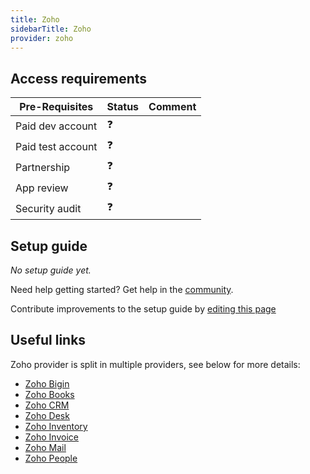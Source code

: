 ```yaml
---
title: Zoho
sidebarTitle: Zoho
provider: zoho
---
```




<Overview />
<PreBuiltTooling provider={providers[pageMetadata.provider]} />
<PreBuiltUseCases />

## Access requirements
| Pre-Requisites | Status | Comment|
| - | - | - |
| Paid dev account | ❓ |  |
| Paid test account | ❓ |  |
| Partnership | ❓ | |
| App review | ❓ |  |
| Security audit | ❓ | |



## Setup guide

_No setup guide yet._

<Tip>Need help getting started? Get help in the [community](https://nango.dev/slack).</Tip>

<Note>Contribute improvements to the setup guide by [editing this page](https://github.com/nangohq/nango/tree/master/docs-v2/integrations/all/zoho.mdx)</Note>


## Useful links

Zoho provider is split in multiple providers, see below for more details:

- [Zoho Bigin](./zoho-bigin.mdx)
- [Zoho Books](./zoho-books.mdx)
- [Zoho CRM](./zoho-crm.mdx)
- [Zoho Desk](./zoho-desk.mdx)
- [Zoho Inventory](./zoho-inventory.mdx)
- [Zoho Invoice](./zoho-invoice.mdx)
- [Zoho Mail](./zoho-mail.mdx)
- [Zoho People](./zoho-people.mdx)

